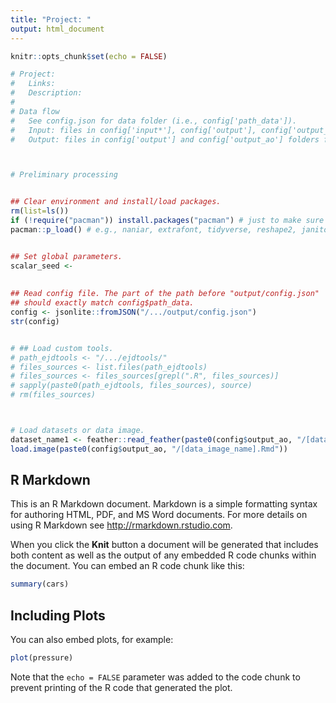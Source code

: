 ```yaml
---
title: "Project: "
output: html_document
---
```



```r
knitr::opts_chunk$set(echo = FALSE)
```

```r
# Project: 
#   Links: 
#   Description: 
# 
# Data flow
#   See config.json for data folder (i.e., config['path_data']).
#   Input: files in config['input*'], config['output'], config['output_pd'], and config['output_ad'] folders from config.json.
#   Output: files in config['output'] and config['output_ao'] folders from config.json.



# Preliminary processing


## Clear environment and install/load packages.
rm(list=ls())
if (!require("pacman")) install.packages("pacman") # just to make sure "pacman" is installed
pacman::p_load() # e.g., naniar, extrafont, tidyverse, reshape2, janitor, lubridate, jsonlite, arsenal, knitr, feather


## Set global parameters.
scalar_seed <- 
  
  
## Read config file. The part of the path before "output/config.json"
## should exactly match config$path_data.
config <- jsonlite::fromJSON("/.../output/config.json")
str(config)


# ## Load custom tools.
# path_ejdtools <- "/.../ejdtools/"
# files_sources <- list.files(path_ejdtools)
# files_sources <- files_sources[grepl(".R", files_sources)]
# sapply(paste0(path_ejdtools, files_sources), source)
# rm(files_sources)



# Load datasets or data image.
dataset_name1 <- feather::read_feather(paste0(config$output_ao, "/[dataset_name1].feather"))
load.image(paste0(config$output_ao, "/[data_image_name].Rmd"))
```

## R Markdown

This is an R Markdown document. Markdown is a simple formatting syntax for authoring HTML, PDF, and MS Word documents. For more details on using R Markdown see <http://rmarkdown.rstudio.com>.

When you click the **Knit** button a document will be generated that includes both content as well as the output of any embedded R code chunks within the document. You can embed an R code chunk like this:

```r
summary(cars)
```

## Including Plots

You can also embed plots, for example:

```r
plot(pressure)
```

Note that the `echo = FALSE` parameter was added to the code chunk to prevent printing of the R code that generated the plot.
